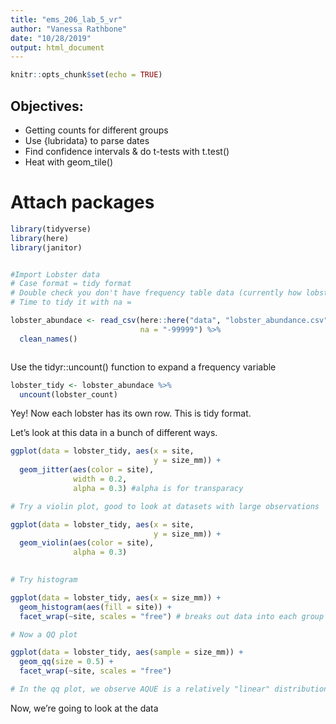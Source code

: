 ```yaml
---
title: "ems_206_lab_5_vr"
author: "Vanessa Rathbone"
date: "10/28/2019"
output: html_document
---
```


```r
knitr::opts_chunk$set(echo = TRUE)
```

## Objectives:

- Getting counts for different groups
- Use {lubridata} to parse dates
- Find confidence intervals & do t-tests with t.test()
- Heat with geom_tile()

# Attach packages

```r

library(tidyverse)
library(here)
library(janitor)



```
```r

#Import Lobster data
# Case format = tidy format 
# Double check you don't have frequency table data (currently how lobster_count data is in))
# Time to tidy it with na = 

lobster_abundace <- read_csv(here::here("data", "lobster_abundance.csv"), 
                             na = "-99999") %>% 
  clean_names()



```

Use the tidyr::uncount() function to expand a frequency variable

```r

lobster_tidy <- lobster_abundace %>% 
  uncount(lobster_count)

```

Yey! Now each lobster has its own row. This is tidy format.

Let's look at this data in a bunch of different ways.

```r

ggplot(data = lobster_tidy, aes(x = site, 
                                y = size_mm)) +
  geom_jitter(aes(color = site),
              width = 0.2, 
              alpha = 0.3) #alpha is for transparacy

# Try a violin plot, good to look at datasets with large observations 

ggplot(data = lobster_tidy, aes(x = site, 
                                y = size_mm)) +
  geom_violin(aes(color = site),
              alpha = 0.3) 
  

# Try histogram 

ggplot(data = lobster_tidy, aes(x = size_mm)) +
  geom_histogram(aes(fill = site)) +
  facet_wrap(~site, scales = "free") # breaks out data into each group by argument, here it's by site

# Now a QQ plot

ggplot(data = lobster_tidy, aes(sample = size_mm)) +
  geom_qq(size = 0.5) +
  facet_wrap(~site, scales = "free")

# In the qq plot, we observe AQUE is a relatively "linear" distribution. CARP and IVEE has a number of observations that are larger than expected for a totally normal sample distribution. MOHK and NAPL is relatively normally distributed too. Overall size_mm data is realtively normally distributed.  

```

Now, we're going to look at the data 
